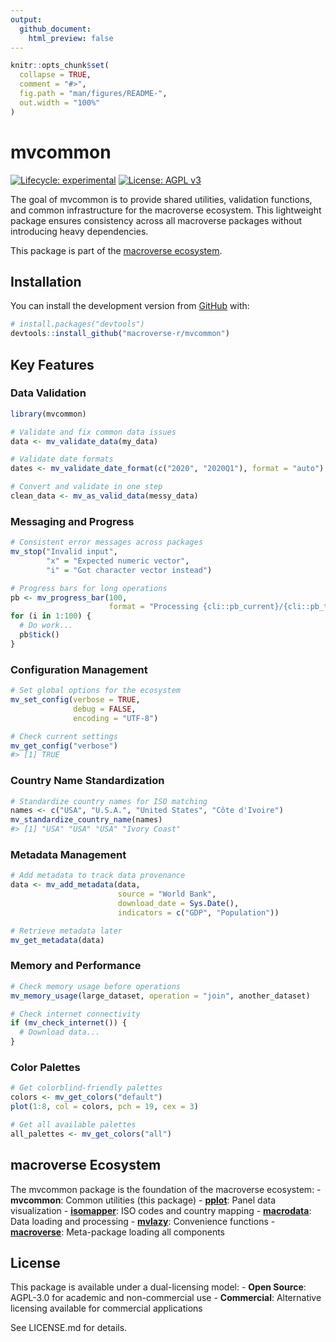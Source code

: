 ```yaml
---
output:
  github_document:
    html_preview: false
---
```


<!-- README.md is generated from README.Rmd. Please edit that file -->

```r
knitr::opts_chunk$set(
  collapse = TRUE,
  comment = "#>",
  fig.path = "man/figures/README-",
  out.width = "100%"
)
```

# mvcommon

<!-- badges: start -->
[![Lifecycle: experimental](https://img.shields.io/badge/lifecycle-experimental-orange.svg)](https://lifecycle.r-lib.org/articles/stages.html#experimental)
[![License: AGPL v3](https://img.shields.io/badge/License-AGPL%20v3-blue.svg)](https://www.gnu.org/licenses/agpl-3.0)
<!-- badges: end -->

The goal of mvcommon is to provide shared utilities, validation functions, and common infrastructure for the macroverse ecosystem. This lightweight package ensures consistency across all macroverse packages without introducing heavy dependencies.

This package is part of the [macroverse ecosystem](https://github.com/macroverse-r/macroverse).

## Installation

You can install the development version from [GitHub](https://github.com/) with:

``` r
# install.packages("devtools")
devtools::install_github("macroverse-r/mvcommon")
```

## Key Features

### Data Validation

```r
library(mvcommon)

# Validate and fix common data issues
data <- mv_validate_data(my_data)

# Validate date formats
dates <- mv_validate_date_format(c("2020", "2020Q1"), format = "auto")

# Convert and validate in one step
clean_data <- mv_as_valid_data(messy_data)
```

### Messaging and Progress

```r
# Consistent error messages across packages
mv_stop("Invalid input", 
        "x" = "Expected numeric vector",
        "i" = "Got character vector instead")

# Progress bars for long operations
pb <- mv_progress_bar(100, 
                      format = "Processing {cli::pb_current}/{cli::pb_total} items")
for (i in 1:100) {
  # Do work...
  pb$tick()
}
```

### Configuration Management

```r
# Set global options for the ecosystem
mv_set_config(verbose = TRUE, 
              debug = FALSE,
              encoding = "UTF-8")

# Check current settings
mv_get_config("verbose")
#> [1] TRUE
```

### Country Name Standardization

```r
# Standardize country names for ISO matching
names <- c("USA", "U.S.A.", "United States", "Côte d'Ivoire")
mv_standardize_country_name(names)
#> [1] "USA" "USA" "USA" "Ivory Coast"
```

### Metadata Management

```r
# Add metadata to track data provenance
data <- mv_add_metadata(data,
                        source = "World Bank",
                        download_date = Sys.Date(),
                        indicators = c("GDP", "Population"))

# Retrieve metadata later
mv_get_metadata(data)
```

### Memory and Performance

```r
# Check memory usage before operations
mv_memory_usage(large_dataset, operation = "join", another_dataset)

# Check internet connectivity
if (mv_check_internet()) {
  # Download data...
}
```

### Color Palettes

```r
# Get colorblind-friendly palettes
colors <- mv_get_colors("default")
plot(1:8, col = colors, pch = 19, cex = 3)

# Get all available palettes
all_palettes <- mv_get_colors("all")
```

## macroverse Ecosystem

The mvcommon package is the foundation of the macroverse ecosystem:
- **mvcommon**: Common utilities (this package)
- **[pplot](https://github.com/macroverse-r/pplot)**: Panel data visualization
- **[isomapper](https://github.com/macroverse-r/isomapper)**: ISO codes and country mapping
- **[macrodata](https://github.com/macroverse-r/macrodata)**: Data loading and processing
- **[mvlazy](https://github.com/macroverse-r/mvlazy)**: Convenience functions
- **[macroverse](https://github.com/macroverse-r/macroverse)**: Meta-package loading all components

## License

This package is available under a dual-licensing model:
- **Open Source**: AGPL-3.0 for academic and non-commercial use
- **Commercial**: Alternative licensing available for commercial applications

See LICENSE.md for details.